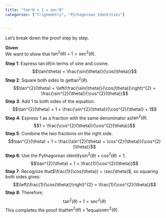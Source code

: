 ```yaml
---
title: "tan²θ + 1 = sec²θ"
categories: ["Trignometry", "Pythagorean Identities"]


---
```




 Let's break down the proof step by step.

**Given**:  
We want to show that $\tan^{2}(\theta) + 1 = \sec^{2}(\theta)$.

**Step 1**: Express $\tan(\theta)$in terms of sine and cosine.$$\tan(\theta) = \frac{\sin(\theta)}{\cos(\theta)}$$**Step 2**: Square both sides to get$\tan^{2}(\theta)$.  
$$\tan^{2}(\theta) = \left(\frac{\sin(\theta)}{\cos(\theta)}\right)^{2} = \frac{\sin^{2}(\theta)}{\cos^{2}(\theta)}$$**Step 3**: Add 1 to both sides of the equation.$$\tan^{2}(\theta) + 1 = \frac{\sin^{2}(\theta)}{\cos^{2}(\theta)} + 1$$**Step 4**: Express 1 as a fraction with the same denominator as$\tan^{2}(\theta)$.  
$$1 = \frac{\cos^{2}(\theta)}{\cos^{2}(\theta)}$$**Step 5**: Combine the two fractions on the right side.$$\tan^{2}(\theta) + 1 = \frac{\sin^{2}(\theta) + \cos^{2}(\theta)}{\cos^{2}(\theta)}$$**Step 6**: Use the Pythagorean identity$\sin^{2}(\theta) + \cos^{2}(\theta) = 1$.  
$$\tan^{2}(\theta) + 1 = \frac{1}{\cos^{2}(\theta)}$$**Step 7**: Recognize that$\frac{1}{\cos(\theta)} = \sec(\theta)$, so squaring both sides gives:  
$$\left(\frac{1}{\cos(\theta)}\right)^{2} = \frac{1}{\cos^{2}(\theta)}$$**Step 8**: Therefore,$$\tan^{2}(\theta) + 1 = \sec^{2}(\theta)$$This completes the proof that$\tan^{2}(\theta) + 1$equals$\sec^{2}(\theta)$.